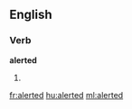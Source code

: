 ==English==

===Verb===
'''alerted'''

# {{past of|[[alert]]}}

[[fr:alerted]]
[[hu:alerted]]
[[ml:alerted]]